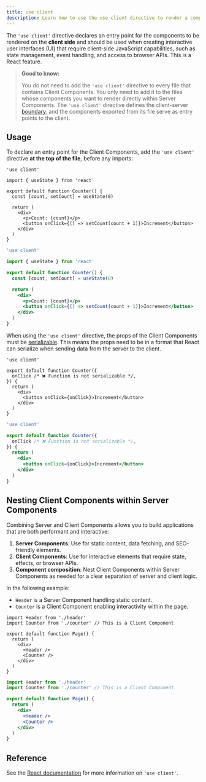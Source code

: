 ```yaml
---
title: use client
description: Learn how to use the use client directive to render a component on the client.
---
```


The `'use client'` directive declares an entry point for the components to be rendered on the **client side** and should be used when creating interactive user interfaces (UI) that require client-side JavaScript capabilities, such as state management, event handling, and access to browser APIs. This is a React feature.

> **Good to know:**
>
> You do not need to add the `'use client'` directive to every file that contains Client Components. You only need to add it to the files whose components you want to render directly within Server Components. The `'use client'` directive defines the client-server [boundary](https://nextjs.org/docs/app/building-your-application/rendering#network-boundary), and the components exported from its file serve as entry points to the client.

## Usage

To declare an entry point for the Client Components, add the `'use client'` directive **at the top of the file**, before any imports:

```tsx filename="app/components/counter.tsx" highlight={1} switcher
'use client'

import { useState } from 'react'

export default function Counter() {
  const [count, setCount] = useState(0)

  return (
    <div>
      <p>Count: {count}</p>
      <button onClick={() => setCount(count + 1)}>Increment</button>
    </div>
  )
}
```

```jsx filename="app/components/counter.js" highlight={1} switcher
'use client'

import { useState } from 'react'

export default function Counter() {
  const [count, setCount] = useState(0)

  return (
    <div>
      <p>Count: {count}</p>
      <button onClick={() => setCount(count + 1)}>Increment</button>
    </div>
  )
}
```

When using the `'use client'` directive, the props of the Client Components must be [serializable](https://react.dev/reference/rsc/use-client#serializable-types). This means the props need to be in a format that React can serialize when sending data from the server to the client.

```tsx filename="app/components/counter.tsx" highlight={4} switcher
'use client'

export default function Counter({
  onClick /* ❌ Function is not serializable */,
}) {
  return (
    <div>
      <button onClick={onClick}>Increment</button>
    </div>
  )
}
```

```jsx filename="app/components/counter.js" highlight={4} switcher
'use client'

export default function Counter({
  onClick /* ❌ Function is not serializable */,
}) {
  return (
    <div>
      <button onClick={onClick}>Increment</button>
    </div>
  )
}
```

## Nesting Client Components within Server Components

Combining Server and Client Components allows you to build applications that are both performant and interactive:

1. **Server Components**: Use for static content, data fetching, and SEO-friendly elements.
2. **Client Components**: Use for interactive elements that require state, effects, or browser APIs.
3. **Component composition**: Nest Client Components within Server Components as needed for a clear separation of server and client logic.

In the following example:

- `Header` is a Server Component handling static content.
- `Counter` is a Client Component enabling interactivity within the page.

```tsx filename="app/page.tsx" highlight={2,8} switcher
import Header from './header'
import Counter from './counter' // This is a Client Component

export default function Page() {
  return (
    <div>
      <Header />
      <Counter />
    </div>
  )
}
```

```jsx filename="app/page.js" highlight={2,8} switcher
import Header from './header'
import Counter from './counter' // This is a Client Component

export default function Page() {
  return (
    <div>
      <Header />
      <Counter />
    </div>
  )
}
```

## Reference

See the [React documentation](https://react.dev/reference/rsc/use-client) for more information on `'use client'`.
